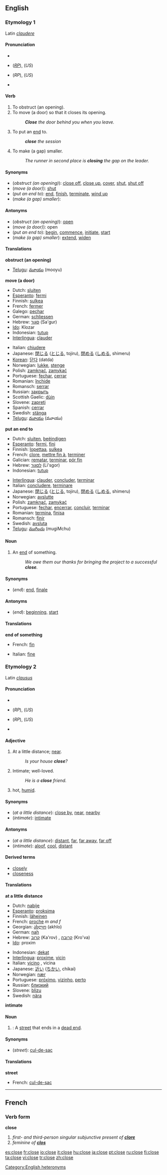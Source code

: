 ==English==

{{rank|turn|hold|cause|418|close|England|sense|ten}}

===Etymology 1===
Latin ''[[claudere]]''

====Pronunciation====
*{{AHD|klōz}}
*{{IPA|/kləʊz/}} (''[[RP]]''), {{IPA|/kloʊz/}} (''US'')
*{{SAMPA|/kl@Uz/}} (''RP''), {{SAMPA|/kloUz/}} (''US'')
*{{audio|en-us-close-verb.ogg|Audio (US)}}

====Verb====
{{en-verb|clos|ing}}

# To obstruct (an opening).
# To move (a door) so that it closes its opening.
#:'''''Close''' the door behind you when you leave.''
# To put an [[end]] to.
#:'''''close''' the session''
# To make (a gap) smaller.
#:''The runner in second place is '''closing''' the gap on the leader.''

====Synonyms====
*(''obstruct (an opening)''): [[close off]], [[close up]], [[cover]], [[shut]], [[shut off]]
*(''move (a door)''): [[shut]]
*(''put an end to''): [[end]], [[finish]], [[terminate]], [[wind up]]
*(''make (a gap) smaller''):

====Antonyms====
*(''obstruct (an opening)''): [[open]]
*(''move (a door)''): open
*(''put an end to''): [[begin]], [[commence]], [[initiate]], [[start]]
*(''make (a gap) smaller''): [[extend]], [[widen]]

====Translations====
'''obstruct (an opening)'''
{{top}}
{{mid}}
*[[Telugu]]: [[మూయు]] (mooyu)
{{bottom}}

'''move (a door)'''
{{top}}
*Dutch: [[sluiten]]
*[[Esperanto]]: [[fermi]]
*Finnish: [[sulkea]]
*French: [[fermer]]
*Galego: [[pechar]]
*German: [[schliessen]]
*Hebrew: [[סגור]] (Sa'gur)
*[[Ido]]: Klozar
*Indonesian: [[tutup]]
*[[Interlingua]]: [[clauder]]
{{mid}}
*Italian: [[chiudere]]
*Japanese: [[閉じる]] ([[とじる]], tojiru), [[閉める]] ([[しめる]], shimeru)
*[[Korean]]: [[닫다]] (datda)
*Norwegian: [[lukke]], [[stenge]]
*Polish: [[zamknąć]], [[zamykać]]
*Portuguese: [[fechar]], [[cerrar]]
*Romanian: [[închide]]
*Romansch: [[serrar]]
*Russian: [[закрыть]]
*Scottish Gaelic: [[dùin]]
*Slovene: [[zapreti]]
*Spanish: [[cerrar]]
*Swedish: [[stänga]]
*[[Telugu]]: [[మూయు]] (మూయు)
{{bottom}}

'''put an end to'''
{{top}}
*Dutch: [[sluiten]], [[beëindigen]]
*[[Esperanto]]: [[fermi]], [[fini]]
*Finnish: [[lopettaa]], [[sulkea]]
*French: [[clore]], [[mettre fin à]], [[terminer]]
*Galician: [[rematar]], [[terminar]], [[pór fin]]
*Hebrew: [[לסגור]] (Li'sgor)
*Indonesian: [[tutup]]
{{mid}}
*[[Interlingua]]: [[clauder]], [[concluder]], [[terminar]]
*Italian: [[concludere]], [[terminare]]
*Japanese: [[閉じる]] ([[とじる]], tojiru), [[閉める]] ([[しめる]], shimeru)
*Norwegian: [[avslutte]]
*Polish: [[zamknąć]], [[zamykać]]
*Portuguese: [[fechar]], [[encerrar]], [[concluir]], [[terminar]]
*Romanian: [[termina]], [[finisa]]
*Romansch: [[finir]]
*Swedish: [[avsluta]]
*[[Telugu]]: [[ముగించు]] (mugiMchu)
{{bottom}}

====Noun====
{{en-noun}}

# An [[end]] of something.
#:''We owe them our thanks for bringing the project to a successful '''close'''.''

====Synonyms====
*(''end''): [[end]], [[finale]]

====Antonyms====
*(''end''): [[beginning]], [[start]]

====Translations====
'''end of something'''
{{top}}
*French: [[fin#French|fin]] {{f}}
{{mid}}
*Italian: [[fine#Italian|fine]] {{f}}
{{bottom}}

===Etymology 2===
Latin ''[[clausus]]''

====Pronunciation====
*{{AHD|klōs}}
*{{IPA|/kləʊs/}} (''RP''), {{IPA|/kloʊs/}} (''US'')
*{{SAMPA|/kl@Us/}} (''RP''), {{SAMPA|/kloUs/}} (''US'')
*{{audio|en-us-close-adj.ogg|Audio (US)}}

====Adjective====
{{en-adj|clos|er}}

# At a little distance; [[near]].
#:''Is your house '''close'''?''
# Intimate; well-loved.
#:''He is a '''close''' friend.''
# {{cattag|Ireland|weather}} hot, [[humid]].

====Synonyms====
*(''at a little distance''): [[close by]], [[near]], [[nearby]]
*(''intimate''): [[intimate]]

====Antonyms====
*(''at a little distance''): [[distant]], [[far]], [[far away]], [[far off]]
*(''intimate''): [[aloof]], [[cool]], [[distant]]

====Derived terms====
*[[closely]] {{pos_adv}}
*[[closeness]] {{pos_n}}

====Translations====
'''at a little distance'''
{{top}}
*Dutch: [[nabije]]
*[[Esperanto]]: [[proksima]]
*Finnish: [[läheinen]]
*French: [[proche]] ''m and f''
*Georgian: [[ახლო]] (akhlo)
*German: [[nah]]
*Hebrew: [[קרוב]] (Ka'rov) {{m}}, [[קרובה]] (Kro'va) {{f}}
*[[w:Ido|Ido]]: proxim
{{mid}}
*Indonesian: [[dekat]]
*[[Interlingua]]: [[proxime]], [[vicin]]
*Italian: [[vicino]] {{m}}, vicina {{f}}
*Japanese: [[近い]] ([[ちかい]], chikai)
*Norwegian: [[nær]]
*Portuguese: [[próximo]], [[vizinho]], [[perto]]
*Russian: [[близкий]]
*Slovene: [[blizu]]
*Swedish: [[nära]]
{{bottom}}

'''intimate'''
{{top}}
{{mid}}
{{bottom}}

====Noun====
{{en-noun}}

# {{UK}}: A [[street]] that ends in a [[dead end]].
<!--please add sense of "cathedral close"-->

====Synonyms====
*(''street''): [[cul-de-sac]]

====Translations====
'''street'''
{{top}}
*French: [[cul-de-sac]] {{m}}
{{mid}}
{{bottom}}

----

==French==

===Verb form===
'''close'''

#''first- and third-person singular subjunctive present of '''[[clore]]'''''
#''feminine of '''[[clos]]'''''

[[Category:English heteronyms]]

[[es:close]]
[[fr:close]]
[[io:close]]
[[it:close]]
[[hu:close]]
[[ja:close]]
[[pt:close]]
[[ru:close]]
[[fi:close]]
[[ta:close]]
[[vi:close]]
[[tr:close]]
[[zh:close]]